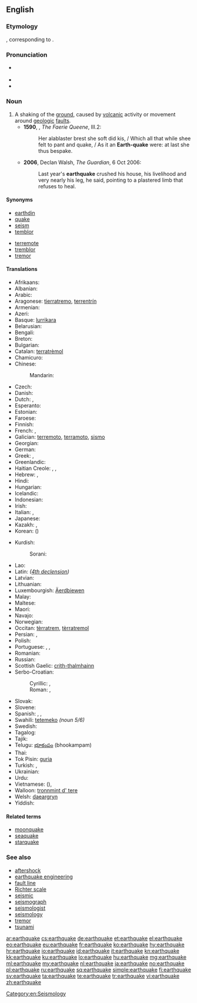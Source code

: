 ==English==
{{wikipedia}}
===Etymology===
{{etyl|enm}} {{term|ertheqwake|lang=enm}}, corresponding to {{compound|earth|quake}}.

===Pronunciation===
*{{a|UK}} {{IPA|/ˈəːθkweɪk/}}
* {{audio|En-us-earthquake.ogg|Audio (USA)}}
* {{rhymes|eɪk}}

===Noun===
{{en-noun}}

# A shaking of the [[ground]], caused by [[volcanic]] activity or movement around [[geologic]] [[fault]]s. {{defdate|from 14th c.}}
#*'''1590''', {{w|Edmund Spenser}}, ''The Faerie Queene'', III.2:
#*:Her alablaster brest she soft did kis, / Which all that while shee felt to pant and quake, / As it an '''Earth-quake''' were: at last she thus bespake.
#*'''2006''', Declan Walsh, ''The Guardian'', 6 Oct 2006:
#*:Last year's '''earthquake''' crushed his house, his livelihood and very nearly his leg, he said, pointing to a plastered limb that refuses to heal.

====Synonyms====
{{top2}}
* [[earthdin]]
* [[quake]]
* [[seism]]
* [[temblor]]
{{mid2}}
* [[terremote]]
* [[tremblor]]
* [[tremor]]
{{bottom}}

====Translations====
{{trans-top|shaking of the surface of a planet}}
* Afrikaans: {{t-|af|ardbewing}}
* Albanian: {{t-|sq|tërmet|m}}
* Arabic: {{t-|ar|زلزال|m|tr=zilzāl}}
* Aragonese: [[tierratremo]], [[terrentrín]]
* Armenian: {{t-|hy|երկրաշարժ|tr=erkrašarž}}
* Azeri: {{t+|az|zəlzələ}}
* Basque: [[lurrikara]]
* Belarusian: {{t-|be|землятрус|m|tr=zemljatrús}}
* Bengali: {{t-|bn|ভূমিকম্প|tr=bhumikômpô|sc=Beng}}
* Breton: {{t+|br|kren-douar|m}}
* Bulgarian: {{t+|bg|земетресение|n|tr=zemetresénie}}
* Catalan: [[terratrèmol]] {{m}}
* Chamicuro: {{tø|ccc|ijmulalaki}}
* Chinese:
*: Mandarin: {{t-|cmn|地震|tr=dìzhèn|sc=Hani}}
* Czech: {{t+|cs|zemětřesení|n}}
* Danish: {{t+|da|jordskælv|n}}
* Dutch: {{t+|nl|aardbeving|f}}, {{t+|nl|aardschok|m}}
* Esperanto: {{t-|eo|tertremo}}
* Estonian: {{t-|et|maavärin}}
* Faroese: {{t-|fo|jarðskjálvti}}
* Finnish: {{t+|fi|maanjäristys}}
* French: {{t+|fr|tremblement de terre|m}}, {{t+|fr|séisme|m}}
* Galician: [[terremoto]], [[terramoto]], [[sismo]]
* Georgian: {{t-|ka|მიწისძვრა|tr=micisjvra|sc=Geor}}
* German: {{t+|de|Erdbeben|n}}
* Greek: {{t+|el|σεισμός|m|tr=seismós}}, {{qualifier|personification}} {{t+|el|Εγκέλαδος|m|tr=Egkélados}}
* Greenlandic: {{t-|kl|nunap sajunnera}}
* Haitian Creole: {{tø|ht|tranbleman detè}}, {{tø|ht|tranblemanntè}}, {{tø|ht|tranblemandtè}}
* Hebrew: {{t+|he|רעידת אדמה|f|tr=reidat adama}}, {{t-|he|רעש אדמה|m|tr=raash adama}}
* Hindi: {{t-|hi|भूकंप|m|tr=bhūkamp}}
* Hungarian: {{t+|hu|földrengés}}
* Icelandic: {{t+|is|jarðskjálfti|m}}
* Indonesian: {{t+|id|gempa bumi}}
* Irish: {{t-|ga|crith talún|m}}
* Italian: {{t+|it|terremoto|m}}, {{t-|it|sisma|m}}
* Japanese: {{t+|ja|地震|tr=じしん, jishin}}
* Kazakh: {{t|kk|жер сілкіну|tr=jer silkinu|sc=Cyrl}}, {{t|kk|зілзала|tr=zilzala|sc=Cyrl}}
* Korean: {{t+|ko|지진|tr=jijin|sc=Hang}} ({{t+|ko|地震|sc=Hani}})
{{trans-mid}}
* Kurdish:
*: Sorani: {{ku-Arab|[[بوومه‌له‌رزه‌]]}}
* Lao: {{t+|lo|ແຜ່ນດິນໄຫວ|sc=Laoo}}
* Latin: {{t-|la|terraemotus|m}} ''([[:Appendix:Latin_fourth_declension|4th declension]])''
* Latvian: {{t-|lv|zemestrīce|f}}
* Lithuanian: {{t-|lt|žemės drebėjimas|m}}
* Luxembourgish: [[Äerdbiewen]]
* Malay: {{t-|ms|gempa}}
* Maltese: {{t-|mt|terremot|m}}
* Maori: {{t-|mi|rū}}
* Navajo: {{tø|nv|kéyah haʼdéísná}}
* Norwegian: {{t+|no|jordskjelv|n}}
* Occitan: [[tèrratrem]], [[tèrratremol]]
* Persian: {{t+|fa|زمین‌لرزه|tr=zamin-e larze}}, {{t+|fa|زلزله|tr=zelzele}}
* Polish: {{t+|pl|trzęsienie ziemi|n}}
* Portuguese: {{t+|pt|terramoto|m}}, {{t+|pt|terremoto|m}}, {{t-|pt|tremor de terra|m}}
* Romanian: {{t+|ro|cutremur|n}}
* Russian: {{t+|ru|землетрясение|n|tr=zemletrjasénije}}
* Scottish Gaelic: [[crith-thalmhainn]] {{f}}
* Serbo-Croatian:
*: Cyrillic: {{t-|sh|земљотрес|m|sc=Cyrl}}, {{t-|sh|потрес|m|sc=Cyrl}}
*: Roman: {{t-|sh|zemljotres|m}}, {{t-|sh|potres|m}}
* Slovak: {{t-|sk|zemetrasenie|n}}
* Slovene: {{t+|sl|potres|m}}
* Spanish: {{t+|es|terremoto|m}}, {{t+|es|temblor|m}}, {{t+|es|chaka|f}}
* Swahili: [[tetemeko]] ''(noun 5/6)''
* Swedish: {{t+|sv|jordbävning|c}}
* Tagalog: {{t+|tl|lindol}}
* Tajik: {{t-|tg|заминларза|tr=zaminlarza|sc=Cyrl}}
* Telugu: [[భూకంపం]] (bhookampam)
* Thai: {{t+|th|แผ่นดินไหว|tr=pàen din wăi}}
* Tok Pisin: [[guria]]
* Turkish: {{t+|tr|deprem}}, {{t+|tr|zelzele}}
* Ukrainian: {{t-|uk|землетрус|m|tr=zemletrús}}
* Urdu: {{t-|ur|زلزلہ|tr=zalzalā}}
* Vietnamese: {{t-|vi|địa chấn}} ({{t-|vi|地震|sc=Hani}}), {{t+|vi|động đất}}
* Walloon: [[tronnmint d' tere]]
* Welsh: [[daeargryn]]
* Yiddish: {{t-|yi|ערטקווייק|sc=Hebr}}
{{trans-bottom}}

====Related terms====
* [[moonquake]]
* [[seaquake]]
* [[starquake]]

===See also===
* [[aftershock]]
* [[earthquake engineering]]
* [[fault line]]
* [[Richter scale]]
* [[seismic]]
* [[seismograph]]
* [[seismologist]]
* [[seismology]]
* [[tremor]]
* [[tsunami]]

[[Category:en:Seismology]]

[[ar:earthquake]]
[[cs:earthquake]]
[[de:earthquake]]
[[et:earthquake]]
[[el:earthquake]]
[[eo:earthquake]]
[[eu:earthquake]]
[[fr:earthquake]]
[[ko:earthquake]]
[[hy:earthquake]]
[[hr:earthquake]]
[[io:earthquake]]
[[id:earthquake]]
[[it:earthquake]]
[[kn:earthquake]]
[[kk:earthquake]]
[[ku:earthquake]]
[[lo:earthquake]]
[[hu:earthquake]]
[[mg:earthquake]]
[[ml:earthquake]]
[[my:earthquake]]
[[nl:earthquake]]
[[ja:earthquake]]
[[no:earthquake]]
[[pl:earthquake]]
[[ru:earthquake]]
[[sq:earthquake]]
[[simple:earthquake]]
[[fi:earthquake]]
[[sv:earthquake]]
[[ta:earthquake]]
[[te:earthquake]]
[[tr:earthquake]]
[[vi:earthquake]]
[[zh:earthquake]]